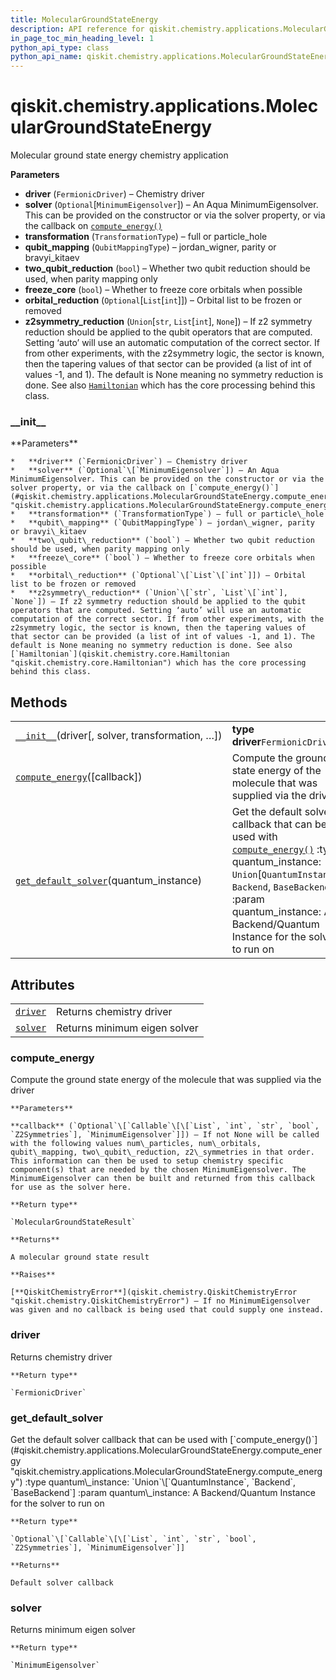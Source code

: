 ```yaml
---
title: MolecularGroundStateEnergy
description: API reference for qiskit.chemistry.applications.MolecularGroundStateEnergy
in_page_toc_min_heading_level: 1
python_api_type: class
python_api_name: qiskit.chemistry.applications.MolecularGroundStateEnergy
---
```


<span id="qiskit-chemistry-applications-moleculargroundstateenergy" />

# qiskit.chemistry.applications.MolecularGroundStateEnergy

<Class id="qiskit.chemistry.applications.MolecularGroundStateEnergy" isDedicatedPage={true} github="https://github.com/qiskit-community/qiskit-aqua/tree/stable/0.8/qiskit/chemistry/applications/molecular_ground_state_energy.py" signature="MolecularGroundStateEnergy(driver, solver=None, transformation=<TransformationType.FULL: 'full'>, qubit_mapping=<QubitMappingType.PARITY: 'parity'>, two_qubit_reduction=True, freeze_core=False, orbital_reduction=None, z2symmetry_reduction=None)">
  Molecular ground state energy chemistry application

  **Parameters**

  *   **driver** (`FermionicDriver`) – Chemistry driver
  *   **solver** (`Optional`\[`MinimumEigensolver`]) – An Aqua MinimumEigensolver. This can be provided on the constructor or via the solver property, or via the callback on [`compute_energy()`](#qiskit.chemistry.applications.MolecularGroundStateEnergy.compute_energy "qiskit.chemistry.applications.MolecularGroundStateEnergy.compute_energy")
  *   **transformation** (`TransformationType`) – full or particle\_hole
  *   **qubit\_mapping** (`QubitMappingType`) – jordan\_wigner, parity or bravyi\_kitaev
  *   **two\_qubit\_reduction** (`bool`) – Whether two qubit reduction should be used, when parity mapping only
  *   **freeze\_core** (`bool`) – Whether to freeze core orbitals when possible
  *   **orbital\_reduction** (`Optional`\[`List`\[`int`]]) – Orbital list to be frozen or removed
  *   **z2symmetry\_reduction** (`Union`\[`str`, `List`\[`int`], `None`]) – If z2 symmetry reduction should be applied to the qubit operators that are computed. Setting ‘auto’ will use an automatic computation of the correct sector. If from other experiments, with the z2symmetry logic, the sector is known, then the tapering values of that sector can be provided (a list of int of values -1, and 1). The default is None meaning no symmetry reduction is done. See also [`Hamiltonian`](qiskit.chemistry.core.Hamiltonian "qiskit.chemistry.core.Hamiltonian") which has the core processing behind this class.

  ### \_\_init\_\_

  <Function id="qiskit.chemistry.applications.MolecularGroundStateEnergy.__init__" signature="__init__(driver, solver=None, transformation=<TransformationType.FULL: 'full'>, qubit_mapping=<QubitMappingType.PARITY: 'parity'>, two_qubit_reduction=True, freeze_core=False, orbital_reduction=None, z2symmetry_reduction=None)">
    **Parameters**

    *   **driver** (`FermionicDriver`) – Chemistry driver
    *   **solver** (`Optional`\[`MinimumEigensolver`]) – An Aqua MinimumEigensolver. This can be provided on the constructor or via the solver property, or via the callback on [`compute_energy()`](#qiskit.chemistry.applications.MolecularGroundStateEnergy.compute_energy "qiskit.chemistry.applications.MolecularGroundStateEnergy.compute_energy")
    *   **transformation** (`TransformationType`) – full or particle\_hole
    *   **qubit\_mapping** (`QubitMappingType`) – jordan\_wigner, parity or bravyi\_kitaev
    *   **two\_qubit\_reduction** (`bool`) – Whether two qubit reduction should be used, when parity mapping only
    *   **freeze\_core** (`bool`) – Whether to freeze core orbitals when possible
    *   **orbital\_reduction** (`Optional`\[`List`\[`int`]]) – Orbital list to be frozen or removed
    *   **z2symmetry\_reduction** (`Union`\[`str`, `List`\[`int`], `None`]) – If z2 symmetry reduction should be applied to the qubit operators that are computed. Setting ‘auto’ will use an automatic computation of the correct sector. If from other experiments, with the z2symmetry logic, the sector is known, then the tapering values of that sector can be provided (a list of int of values -1, and 1). The default is None meaning no symmetry reduction is done. See also [`Hamiltonian`](qiskit.chemistry.core.Hamiltonian "qiskit.chemistry.core.Hamiltonian") which has the core processing behind this class.
  </Function>

  ## Methods

  |                                                                                                                                                                                                       |                                                                                                                                                                                                                                                                                                                                                                                             |
  | ----------------------------------------------------------------------------------------------------------------------------------------------------------------------------------------------------- | ------------------------------------------------------------------------------------------------------------------------------------------------------------------------------------------------------------------------------------------------------------------------------------------------------------------------------------------------------------------------------------------- |
  | [`__init__`](#qiskit.chemistry.applications.MolecularGroundStateEnergy.__init__ "qiskit.chemistry.applications.MolecularGroundStateEnergy.__init__")(driver\[, solver, transformation, …])            | **type driver**`FermionicDriver`                                                                                                                                                                                                                                                                                                                                                            |
  | [`compute_energy`](#qiskit.chemistry.applications.MolecularGroundStateEnergy.compute_energy "qiskit.chemistry.applications.MolecularGroundStateEnergy.compute_energy")(\[callback])                   | Compute the ground state energy of the molecule that was supplied via the driver                                                                                                                                                                                                                                                                                                            |
  | [`get_default_solver`](#qiskit.chemistry.applications.MolecularGroundStateEnergy.get_default_solver "qiskit.chemistry.applications.MolecularGroundStateEnergy.get_default_solver")(quantum\_instance) | Get the default solver callback that can be used with [`compute_energy()`](#qiskit.chemistry.applications.MolecularGroundStateEnergy.compute_energy "qiskit.chemistry.applications.MolecularGroundStateEnergy.compute_energy") :type quantum\_instance: `Union`\[`QuantumInstance`, `Backend`, `BaseBackend`] :param quantum\_instance: A Backend/Quantum Instance for the solver to run on |

  ## Attributes

  |                                                                                                                                                |                              |
  | ---------------------------------------------------------------------------------------------------------------------------------------------- | ---------------------------- |
  | [`driver`](#qiskit.chemistry.applications.MolecularGroundStateEnergy.driver "qiskit.chemistry.applications.MolecularGroundStateEnergy.driver") | Returns chemistry driver     |
  | [`solver`](#qiskit.chemistry.applications.MolecularGroundStateEnergy.solver "qiskit.chemistry.applications.MolecularGroundStateEnergy.solver") | Returns minimum eigen solver |

  ### compute\_energy

  <Function id="qiskit.chemistry.applications.MolecularGroundStateEnergy.compute_energy" signature="compute_energy(callback=None)">
    Compute the ground state energy of the molecule that was supplied via the driver

    **Parameters**

    **callback** (`Optional`\[`Callable`\[\[`List`, `int`, `str`, `bool`, `Z2Symmetries`], `MinimumEigensolver`]]) – If not None will be called with the following values num\_particles, num\_orbitals, qubit\_mapping, two\_qubit\_reduction, z2\_symmetries in that order. This information can then be used to setup chemistry specific component(s) that are needed by the chosen MinimumEigensolver. The MinimumEigensolver can then be built and returned from this callback for use as the solver here.

    **Return type**

    `MolecularGroundStateResult`

    **Returns**

    A molecular ground state result

    **Raises**

    [**QiskitChemistryError**](qiskit.chemistry.QiskitChemistryError "qiskit.chemistry.QiskitChemistryError") – If no MinimumEigensolver was given and no callback is being used that could supply one instead.
  </Function>

  ### driver

  <Function id="qiskit.chemistry.applications.MolecularGroundStateEnergy.driver" signature="property driver">
    Returns chemistry driver

    **Return type**

    `FermionicDriver`
  </Function>

  ### get\_default\_solver

  <Function id="qiskit.chemistry.applications.MolecularGroundStateEnergy.get_default_solver" signature="static get_default_solver(quantum_instance)">
    Get the default solver callback that can be used with [`compute_energy()`](#qiskit.chemistry.applications.MolecularGroundStateEnergy.compute_energy "qiskit.chemistry.applications.MolecularGroundStateEnergy.compute_energy") :type quantum\_instance: `Union`\[`QuantumInstance`, `Backend`, `BaseBackend`] :param quantum\_instance: A Backend/Quantum Instance for the solver to run on

    **Return type**

    `Optional`\[`Callable`\[\[`List`, `int`, `str`, `bool`, `Z2Symmetries`], `MinimumEigensolver`]]

    **Returns**

    Default solver callback
  </Function>

  ### solver

  <Function id="qiskit.chemistry.applications.MolecularGroundStateEnergy.solver" signature="property solver">
    Returns minimum eigen solver

    **Return type**

    `MinimumEigensolver`
  </Function>
</Class>

